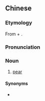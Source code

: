 ==Chinese==
{{zh-forms|''phonetic''}}

===Etymology===
From {{zh-m|*啤|note=from {{der|zh|en|pear}}}} + {{zh-m|*梨|pear}}.

===Pronunciation===
{{zh-pron
|m=pílí
|c=be1 lei4-2
|cat=n
}}

===Noun===
{{zh-noun}}

# {{lb|zh|chiefly|Cantonese}} [[pear]] {{gloss|especially ''[[Pyrus communis]]''}}

====Synonyms====
* {{zh-l|梨}}